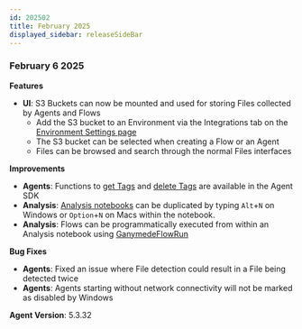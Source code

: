 ```yaml
---
id: 202502
title: February 2025
displayed_sidebar: releaseSideBar
---
```

### February 6 2025

**Features**
- **UI**: S3 Buckets can now be mounted and used for storing Files collected by Agents and Flows
  - Add the S3 bucket to an Environment via the Integrations tab on the [Environment Settings page](../app/admin/AdminControls.mdx)
  - The S3 bucket can be selected when creating a Flow or an Agent
  - Files can be browsed and search through the normal Files interfaces

**Improvements**
- **Agents**: Functions to [get Tags](../sdk/markdowns/AgentSDK#function-get_file_tags) and [delete Tags](../sdk/markdowns/AgentSDK#function-delete_file_tag) are available in the Agent SDK
- **Analysis**: [Analysis notebooks](../app/visualization/AnalysisNotebook) can be duplicated by typing `Alt`+`N` on Windows or `Option`+`N` on Macs within the notebook.
- **Analysis**: Flows can be programmatically executed from within an Analysis notebook using [GanymedeFlowRun](../sdk/FlowRunAutomation)

**Bug Fixes**
- **Agents**: Fixed an issue where File detection could result in a File being detected twice
- **Agents**: Agents starting without network connectivity will not be marked as disabled by Windows

**Agent Version**: 5.3.32
